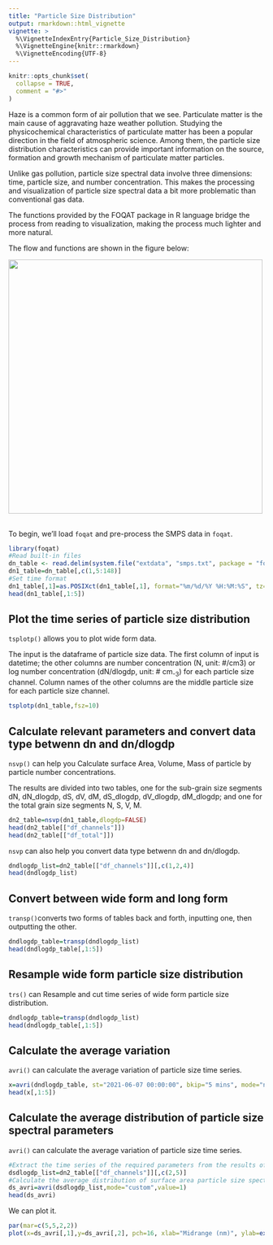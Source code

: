 ```yaml
---
title: "Particle Size Distribution"
output: rmarkdown::html_vignette
vignette: >
  %\VignetteIndexEntry{Particle_Size_Distribution}
  %\VignetteEngine{knitr::rmarkdown}
  %\VignetteEncoding{UTF-8}
---
```


```r
knitr::opts_chunk$set(
  collapse = TRUE,
  comment = "#>"
)
```

Haze is a common form of air pollution that we see. Particulate matter is the main cause of aggravating haze weather pollution. Studying the physicochemical characteristics of particulate matter has been a popular direction in the field of atmospheric science. Among them, the particle size distribution characteristics can provide important information on the source, formation and growth mechanism of particulate matter particles.  

Unlike gas pollution, particle size spectral data involve three dimensions: time, particle size, and number concentration. This makes the processing and visualization of particle size spectral data a bit more problematic than conventional gas data.  

The functions provided by the FOQAT package in R language bridge the process from reading to visualization, making the process much lighter and more natural.  

The flow and functions are shown in the figure below:  

![](https://s1.ax1x.com/2022/04/04/qqYsbj.png){width=500px}

<br/>
To begin, we’ll load `foqat` and pre-process the SMPS data in `foqat`.  

```r
library(foqat)
#Read built-in files
dn_table <- read.delim(system.file("extdata", "smps.txt", package = "foqat"), check.names = FALSE)
dn1_table=dn_table[,c(1,5:148)]
#Set time format
dn1_table[,1]=as.POSIXct(dn1_table[,1], format="%m/%d/%Y %H:%M:%S", tz="GMT")
head(dn1_table[,1:5])
```

## Plot the time series of particle size distribution  

`tsplotp()` allows you to plot wide form data.

The input is the dataframe of particle size data. The first column of input is datetime; the other columns are number concentration (N, unit: #/cm3) or log number concentration (dN/dlogdp, unit: # cm~-3~) for each particle size channel. Column names of the other columns are the middle particle size for each particle size channel.  

```r
tsplotp(dn1_table,fsz=10)
```

## Calculate relevant parameters and convert data type betwenn dn and dn/dlogdp    

`nsvp()` can help you Calculate surface Area, Volume, Mass of particle by particle number concentrations.  

The results are divided into two tables, one for the sub-grain size segments dN, dN_dlogdp, dS, dV, dM, dS_dlogdp, dV_dlogdp, dM_dlogdp; and one for the total grain size segments N, S, V, M.  

```r
dn2_table=nsvp(dn1_table,dlogdp=FALSE)
head(dn2_table[["df_channels"]])
head(dn2_table[["df_total"]])
```

`nsvp` can also help you convert data type betwenn dn and dn/dlogdp.  

```r
dndlogdp_list=dn2_table[["df_channels"]][,c(1,2,4)]
head(dndlogdp_list)
```

## Convert between wide form and long form  

`transp()`converts two forms of tables back and forth, inputting one, then outputting the other.

```r
dndlogdp_table=transp(dndlogdp_list)
head(dndlogdp_table[,1:5])
```


## Resample wide form particle size distribution

`trs()` can Resample and cut time series of wide form particle size distribution.  

```r
dndlogdp_table=transp(dndlogdp_list)
head(dndlogdp_table[,1:5])
```

## Calculate the average variation

`avri()` can calculate the average variation of particle size time series.    

```r
x=avri(dndlogdp_table, st="2021-06-07 00:00:00", bkip="5 mins", mode="ncycle", value=288)
head(x[,1:5])
```

## Calculate the average distribution of particle size spectral parameters

`avri()` can calculate the average variation of particle size time series.  

```r
#Extract the time series of the required parameters from the results of the nsvp calculation, here the surface area is used as an example
dsdlogdp_list=dn2_table[["df_channels"]][,c(2,5)]
#Calculate the average distribution of surface area particle size spectra
ds_avri=avri(dsdlogdp_list,mode="custom",value=1)
head(ds_avri)
```

We can plot it.  

```r
par(mar=c(5,5,2,2))
plot(x=ds_avri[,1],y=ds_avri[,2], pch=16, xlab="Midrange (nm)", ylab=expression("dS (cm"^2*"/cm"^3*")"), col="#597ef7")
```



